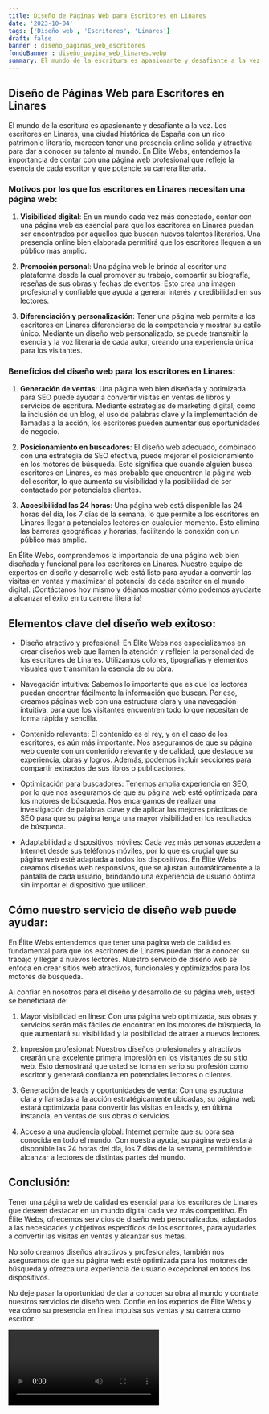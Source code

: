 ```yaml
---
title: Diseño de Páginas Web para Escritores en Linares
date: '2023-10-04'
tags: ['Diseño web', 'Escritores', 'Linares']
draft: false
banner : diseño_paginas_web_escritores
fondoBanner : diseño_pagina_web_linares.webp
summary: El mundo de la escritura es apasionante y desafiante a la vez. Los escritores en Linares, una ciudad histórica de España con un rico patrimonio literario, merecen tener una presencia online sólida y atractiva para dar a conocer su talento al mundo. En Élite Webs, entendemos la importancia de contar con una página web profesional que refleje la esencia de cada escritor y que potencie su carrera literaria.
---
```


## **Diseño de Páginas Web para Escritores en Linares**

El mundo de la escritura es apasionante y desafiante a la vez. Los escritores en Linares, una ciudad histórica de España con un rico patrimonio literario, merecen tener una presencia online sólida y atractiva para dar a conocer su talento al mundo. En Élite Webs, entendemos la importancia de contar con una página web profesional que refleje la esencia de cada escritor y que potencie su carrera literaria.

### **Motivos por los que los escritores en Linares necesitan una página web:**

1. **Visibilidad digital**: En un mundo cada vez más conectado, contar con una página web es esencial para que los escritores en Linares puedan ser encontrados por aquellos que buscan nuevos talentos literarios. Una presencia online bien elaborada permitirá que los escritores lleguen a un público más amplio.

2. **Promoción personal**: Una página web le brinda al escritor una plataforma desde la cual promover su trabajo, compartir su biografía, reseñas de sus obras y fechas de eventos. Esto crea una imagen profesional y confiable que ayuda a generar interés y credibilidad en sus lectores.

3. **Diferenciación y personalización**: Tener una página web permite a los escritores en Linares diferenciarse de la competencia y mostrar su estilo único. Mediante un diseño web personalizado, se puede transmitir la esencia y la voz literaria de cada autor, creando una experiencia única para los visitantes.

### **Beneficios del diseño web para los escritores en Linares:**

1. **Generación de ventas**: Una página web bien diseñada y optimizada para SEO puede ayudar a convertir visitas en ventas de libros y servicios de escritura. Mediante estrategias de marketing digital, como la inclusión de un blog, el uso de palabras clave y la implementación de llamadas a la acción, los escritores pueden aumentar sus oportunidades de negocio.

2. **Posicionamiento en buscadores**: El diseño web adecuado, combinado con una estrategia de SEO efectiva, puede mejorar el posicionamiento en los motores de búsqueda. Esto significa que cuando alguien busca escritores en Linares, es más probable que encuentren la página web del escritor, lo que aumenta su visibilidad y la posibilidad de ser contactado por potenciales clientes.

3. **Accesibilidad las 24 horas**: Una página web está disponible las 24 horas del día, los 7 días de la semana, lo que permite a los escritores en Linares llegar a potenciales lectores en cualquier momento. Esto elimina las barreras geográficas y horarias, facilitando la conexión con un público más amplio.

En Élite Webs, comprendemos la importancia de una página web bien diseñada y funcional para los escritores en Linares. Nuestro equipo de expertos en diseño y desarrollo web está listo para ayudar a convertir las visitas en ventas y maximizar el potencial de cada escritor en el mundo digital. ¡Contáctanos hoy mismo y déjanos mostrar cómo podemos ayudarte a alcanzar el éxito en tu carrera literaria!

<GifSeo />

<Cta />

## Elementos clave del diseño web exitoso:

- Diseño atractivo y profesional: En Élite Webs nos especializamos en crear diseños web que llamen la atención y reflejen la personalidad de los escritores de Linares. Utilizamos colores, tipografías y elementos visuales que transmitan la esencia de su obra.

- Navegación intuitiva: Sabemos lo importante que es que los lectores puedan encontrar fácilmente la información que buscan. Por eso, creamos páginas web con una estructura clara y una navegación intuitiva, para que los visitantes encuentren todo lo que necesitan de forma rápida y sencilla.

- Contenido relevante: El contenido es el rey, y en el caso de los escritores, es aún más importante. Nos aseguramos de que su página web cuente con un contenido relevante y de calidad, que destaque su experiencia, obras y logros. Además, podemos incluir secciones para compartir extractos de sus libros o publicaciones.

- Optimización para buscadores: Tenemos amplia experiencia en SEO, por lo que nos aseguramos de que su página web esté optimizada para los motores de búsqueda. Nos encargamos de realizar una investigación de palabras clave y de aplicar las mejores prácticas de SEO para que su página tenga una mayor visibilidad en los resultados de búsqueda.

- Adaptabilidad a dispositivos móviles: Cada vez más personas acceden a Internet desde sus teléfonos móviles, por lo que es crucial que su página web esté adaptada a todos los dispositivos. En Élite Webs creamos diseños web responsivos, que se ajustan automáticamente a la pantalla de cada usuario, brindando una experiencia de usuario óptima sin importar el dispositivo que utilicen.

## Cómo nuestro servicio de diseño web puede ayudar:

En Élite Webs entendemos que tener una página web de calidad es fundamental para que los escritores de Linares puedan dar a conocer su trabajo y llegar a nuevos lectores. Nuestro servicio de diseño web se enfoca en crear sitios web atractivos, funcionales y optimizados para los motores de búsqueda.

Al confiar en nosotros para el diseño y desarrollo de su página web, usted se beneficiará de:

1. Mayor visibilidad en línea: Con una página web optimizada, sus obras y servicios serán más fáciles de encontrar en los motores de búsqueda, lo que aumentará su visibilidad y la posibilidad de atraer a nuevos lectores.

2. Impresión profesional: Nuestros diseños profesionales y atractivos crearán una excelente primera impresión en los visitantes de su sitio web. Esto demostrará que usted se toma en serio su profesión como escritor y generará confianza en potenciales lectores o clientes.

3. Generación de leads y oportunidades de venta: Con una estructura clara y llamadas a la acción estratégicamente ubicadas, su página web estará optimizada para convertir las visitas en leads y, en última instancia, en ventas de sus obras o servicios.

4. Acceso a una audiencia global: Internet permite que su obra sea conocida en todo el mundo. Con nuestra ayuda, su página web estará disponible las 24 horas del día, los 7 días de la semana, permitiéndole alcanzar a lectores de distintas partes del mundo.

## Conclusión:

Tener una página web de calidad es esencial para los escritores de Linares que deseen destacar en un mundo digital cada vez más competitivo. En Élite Webs, ofrecemos servicios de diseño web personalizados, adaptados a las necesidades y objetivos específicos de los escritores, para ayudarles a convertir las visitas en ventas y alcanzar sus metas.

No sólo creamos diseños atractivos y profesionales, también nos aseguramos de que su página web esté optimizada para los motores de búsqueda y ofrezca una experiencia de usuario excepcional en todos los dispositivos.

No deje pasar la oportunidad de dar a conocer su obra al mundo y contrate nuestros servicios de diseño web. Confíe en los expertos de Élite Webs y vea cómo su presencia en línea impulsa sus ventas y su carrera como escritor.

<Video />

<CtaBot job='Escritores' city='Linares'/>

<Gmaps query='Linares+españa+maps' />